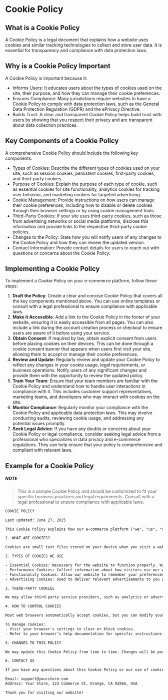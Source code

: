 
# Cookie Policy

## What is a Cookie Policy

A Cookie Policy is a legal document that explains how a website uses cookies and similar tracking technologies to collect and store user data. It is essential for transparency and compliance with data protection laws.

## Why is a Cookie Policy Important

A Cookie Policy is important because it:

- Informs Users: It educates users about the types of cookies used on the site, their purpose, and how they can manage their cookie preferences.
- Ensures Compliance: Many jurisdictions require websites to have a Cookie Policy to comply with data protection laws, such as the General Data Protection Regulation (GDPR) and the ePrivacy Directive.
- Builds Trust: A clear and transparent Cookie Policy helps build trust with users by showing that you respect their privacy and are transparent about data collection practices.

## Key Components of a Cookie Policy

A comprehensive Cookie Policy should include the following key components:

- Types of Cookies: Describe the different types of cookies used on your site, such as session cookies, persistent cookies, first-party cookies, and third-party cookies.
- Purpose of Cookies: Explain the purpose of each type of cookie, such as essential cookies for site functionality, analytics cookies for tracking user behavior, and marketing cookies for targeted advertising.
- Cookie Management:
  Provide instructions on how users can manage their cookie preferences, including how to disable or delete cookies through their browser settings or by using cookie management tools.
- Third-Party Cookies: If your site uses third-party cookies, such as those from advertising networks or social media platforms, disclose this information and provide links to the respective third-party cookie policies.
- Changes to the Policy:
  State how you will notify users of any changes to the Cookie Policy and how they can review the updated version.
- Contact Information: Provide contact details for users to reach out with questions or concerns about the Cookie Policy.

## Implementing a Cookie Policy

To implement a Cookie Policy on your e-commerce platform, follow these steps:

1. **Draft the Policy**: Create a clear and concise Cookie Policy that covers all the key components mentioned above. You can use online templates or consult with a legal professional to ensure compliance with applicable laws.
2. **Make it Accessible**: Add a link to the Cookie Policy in the footer of your website, ensuring it is easily accessible from all pages. You can also include a link during the account creation process or checkout to ensure users are aware of it before using your service.
3. **Obtain Consent**: If required by law, obtain explicit consent from users before placing cookies on their devices. This can be done through a cookie consent banner that appears when users first visit your site, allowing them to accept or manage their cookie preferences.
4. **Review and Update**: Regularly review and update your Cookie Policy to reflect any changes in your cookie usage, legal requirements, or business operations. Notify users of any significant changes and provide them with the opportunity to review the updated policy.
5. **Train Your Team**: Ensure that your team members are familiar with the Cookie Policy and understand how to handle user interactions in compliance with it. This includes customer support representatives, marketing teams, and developers who may interact with cookies on the site.
6. **Monitor Compliance**: Regularly monitor your compliance with the Cookie Policy and applicable data protection laws. This may involve conducting audits, reviewing cookie usage, and addressing any potential issues promptly.
7. **Seek Legal Advice**: If you have any doubts or concerns about your Cookie Policy or legal compliance, consider seeking legal advice from a professional who specializes in data privacy and e-commerce regulations. They can help ensure that your policy is comprehensive and compliant with relevant laws.

## Example for a Cookie Policy

##### NOTE

> This is a sample Cookie Policy and should be customized to fit your specific business practices and legal requirements. Consult with a legal professional to ensure compliance with applicable laws.

```txt
COOKIE POLICY

Last updated: June 27, 2025

This Cookie Policy explains how our e-commerce platform ("we", "us", "our") uses cookies and similar technologies on our website.

1. WHAT ARE COOKIES?

Cookies are small text files stored on your device when you visit a website. They help websites recognize your device, remember your preferences, and enhance your browsing experience.

2. TYPES OF COOKIES WE USE

- Essential Cookies: Necessary for the website to function properly. Without these cookies, services like shopping carts and secure login cannot be provided.
- Performance Cookies: Collect information about how visitors use our website, such as which pages are visited most often. These cookies help us improve website performance.
- Functionality Cookies: Allow our website to remember your preferences, like language or region, to provide a more personalized experience.
- Advertising Cookies: Used to deliver relevant advertisements to you and measure the effectiveness of our marketing campaigns.

3. THIRD-PARTY COOKIES

We may allow third-party service providers, such as analytics or advertising partners, to place cookies on your device. These third parties may collect information about your online activities across different websites and over time.

4. HOW TO CONTROL COOKIES

Most web browsers automatically accept cookies, but you can modify your browser settings to refuse or delete cookies if you prefer. Please note that disabling cookies may affect the functionality of our website.

To manage cookies:
- Visit your browser's settings to clear or block cookies.
- Refer to your browser’s help documentation for specific instructions.

5. CHANGES TO THIS POLICY

We may update this Cookie Policy from time to time. Changes will be posted on this page with an updated effective date. Your continued use of our website after changes indicates your acceptance of the updated policy.

6. CONTACT US

If you have any questions about this Cookie Policy or our use of cookies, please contact us:

Email: support@yourstore.com
Address: Your Store, 123 Commerce St, Orange, CA 92866, USA

Thank you for visiting our website!
```

<BackToTop />
